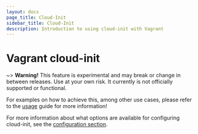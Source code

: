 ```yaml
---
layout: docs
page_title: Cloud-Init
sidebar_title: Cloud-Init
description: Introduction to using cloud-init with Vagrant
---
```


# Vagrant cloud-init

~> **Warning!** This feature is experimental and may break or
change in between releases. Use at your own risk. It currently is not officially
supported or functional.

For examples on how to achieve this, among other use cases, please refer to the [usage](/docs/cloud-init/usage)
guide for more information!

For more information about what options are available for configuring cloud-init, see the
[configuration section](/docs/cloud-init/configuration).
